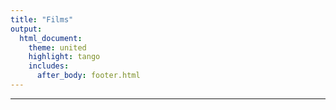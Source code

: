 ---
title: "Films"
output:
  html_document:
    theme: united
    highlight: tango
    includes:
      after_body: footer.html
---
***